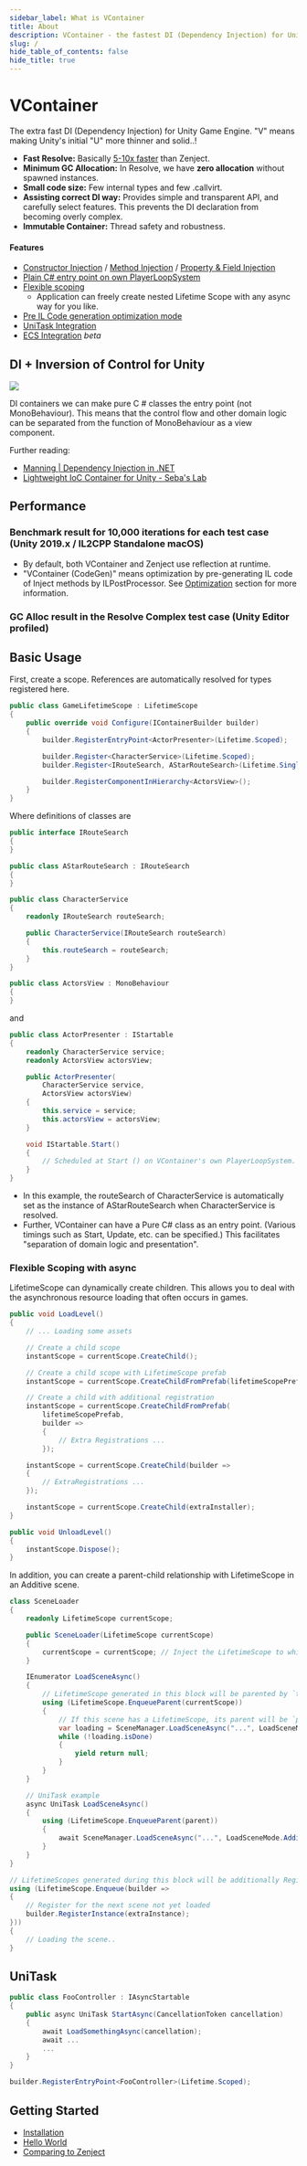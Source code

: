 ```yaml
---
sidebar_label: What is VContainer
title: About
description: VContainer - the fastest DI (Dependency Injection) for Unity Game Engine
slug: /
hide_table_of_contents: false
hide_title: true
---
```


# VContainer


The extra fast DI (Dependency Injection) for Unity Game Engine. "V" means making Unity's initial "U" more thinner and solid..!

- **Fast Resolve:** Basically [5-10x faster](#performance) than Zenject.
- **Minimum GC Allocation:** In Resolve, we have **zero allocation** without spawned instances.
- **Small code size:** Few internal types and few .callvirt.
- **Assisting correct DI way:** Provides simple and transparent API, and carefully select features. This prevents the DI declaration from becoming overly complex.
- **Immutable Container:** Thread safety and robustness.

#### Features

- [Constructor Injection](../resolving/constructor-injection) / [Method Injection](../resolving/method-injection) / [Property & Field Injection](../resolving/property-field-injection)
- [Plain C# entry point on own PlayerLoopSystem](../integrations/entrypoint)
- [Flexible scoping](../scoping/lifetime-overview)
  - Application can freely create nested Lifetime Scope with any async way for you like.
- [Pre IL Code generation optimization mode](../optimization/codegen)
- [UniTask Integration](../integrations/unitask)
- [ECS Integration](../integrations/ecs) *beta*

## DI + Inversion of Control for Unity

![](assets/vcontainer@2x.png)

DI containers we can make pure C # classes the entry point (not MonoBehaviour). This means that the control flow and other domain logic can be separated from the function of MonoBehaviour as a view component.

Further reading:
- [Manning | Dependency Injection in .NET](https://www.manning.com/books/dependency-injection-in-dot-net)
- [Lightweight IoC Container for Unity - Seba's Lab](https://www.sebaslab.com/ioc-container-unity-part-1/)

## Performance

### Benchmark result for 10,000 iterations for each test case (Unity 2019.x / IL2CPP Standalone macOS)

<BenchmarkGraph height={260} />

- By default, both VContainer and Zenject use reflection at runtime.
- "VContainer (CodeGen)" means optimization by pre-generating IL code of Inject methods by ILPostProcessor. See [Optimization](../optimization/codegen) section for more information.

### GC Alloc result in the Resolve Complex test case (Unity Editor profiled)

<GCAllocGraph height={260} />

## Basic Usage

First, create a scope. References are automatically resolved for types registered here.

```csharp
public class GameLifetimeScope : LifetimeScope
{
    public override void Configure(IContainerBuilder builder)
    {
        builder.RegisterEntryPoint<ActorPresenter>(Lifetime.Scoped);

        builder.Register<CharacterService>(Lifetime.Scoped);
        builder.Register<IRouteSearch, AStarRouteSearch>(Lifetime.Singleton);

        builder.RegisterComponentInHierarchy<ActorsView>();
    }
}
```

Where definitions of classes are

```csharp
public interface IRouteSearch
{
}

public class AStarRouteSearch : IRouteSearch
{
}

public class CharacterService
{
    readonly IRouteSearch routeSearch;

    public CharacterService(IRouteSearch routeSearch)
    {
        this.routeSearch = routeSearch;
    }
}
```

```csharp
public class ActorsView : MonoBehaviour
{
}
```

and

```csharp
public class ActorPresenter : IStartable
{
    readonly CharacterService service;
    readonly ActorsView actorsView;

    public ActorPresenter(
        CharacterService service,
        ActorsView actorsView)
    {
        this.service = service;
        this.actorsView = actorsView;
    }

    void IStartable.Start()
    {
        // Scheduled at Start () on VContainer's own PlayerLoopSystem.
    }
}
```

- In this example, the routeSearch of CharacterService is automatically set as the instance of AStarRouteSearch when CharacterService is resolved.
- Further, VContainer can have a Pure C# class as an entry point. (Various timings such as Start, Update, etc. can be specified.) This facilitates "separation of domain logic and presentation".

### Flexible Scoping with async

LifetimeScope can dynamically create children. This allows you to deal with the asynchronous resource loading that often occurs in games.

```csharp
public void LoadLevel()
{
    // ... Loading some assets

    // Create a child scope
    instantScope = currentScope.CreateChild();

    // Create a child scope with LifetimeScope prefab
    instantScope = currentScope.CreateChildFromPrefab(lifetimeScopePrefab);

    // Create a child with additional registration
    instantScope = currentScope.CreateChildFromPrefab(
        lifetimeScopePrefab,
        builder =>
        {
            // Extra Registrations ...
        });

    instantScope = currentScope.CreateChild(builder =>
    {
        // ExtraRegistrations ...
    });

    instantScope = currentScope.CreateChild(extraInstaller);
}

public void UnloadLevel()
{
    instantScope.Dispose();
}
```

In addition, you can create a parent-child relationship with LifetimeScope in an Additive scene.

```csharp
class SceneLoader
{
    readonly LifetimeScope currentScope;

    public SceneLoader(LifetimeScope currentScope)
    {
        currentScope = currentScope; // Inject the LifetimeScope to which this class belongs
    }

    IEnumerator LoadSceneAsync()
    {
        // LifetimeScope generated in this block will be parented by `this.lifetimeScope`
        using (LifetimeScope.EnqueueParent(currentScope))
        {
            // If this scene has a LifetimeScope, its parent will be `parent`.
            var loading = SceneManager.LoadSceneAsync("...", LoadSceneMode.Additive);
            while (!loading.isDone)
            {
                yield return null;
            }
        }
    }

    // UniTask example
    async UniTask LoadSceneAsync()
    {
        using (LifetimeScope.EnqueueParent(parent))
        {
            await SceneManager.LoadSceneAsync("...", LoadSceneMode.Additive);
        }
    }
}
```

```csharp
// LifetimeScopes generated during this block will be additionally Registered.
using (LifetimeScope.Enqueue(builder =>
{
    // Register for the next scene not yet loaded
    builder.RegisterInstance(extraInstance);
}))
{
    // Loading the scene..
}
```

## UniTask

```csharp
public class FooController : IAsyncStartable
{
    public async UniTask StartAsync(CancellationToken cancellation)
    {
        await LoadSomethingAsync(cancellation);
        await ...
        ...
    }
}
```

```csharp
builder.RegisterEntryPoint<FooController>(Lifetime.Scoped);
```

## Getting Started

- [Installation](../getting-started/installation)
- [Hello World](../getting-started/hello-world)
- [Comparing to Zenject](../comparing/comparing-to-zenject)
